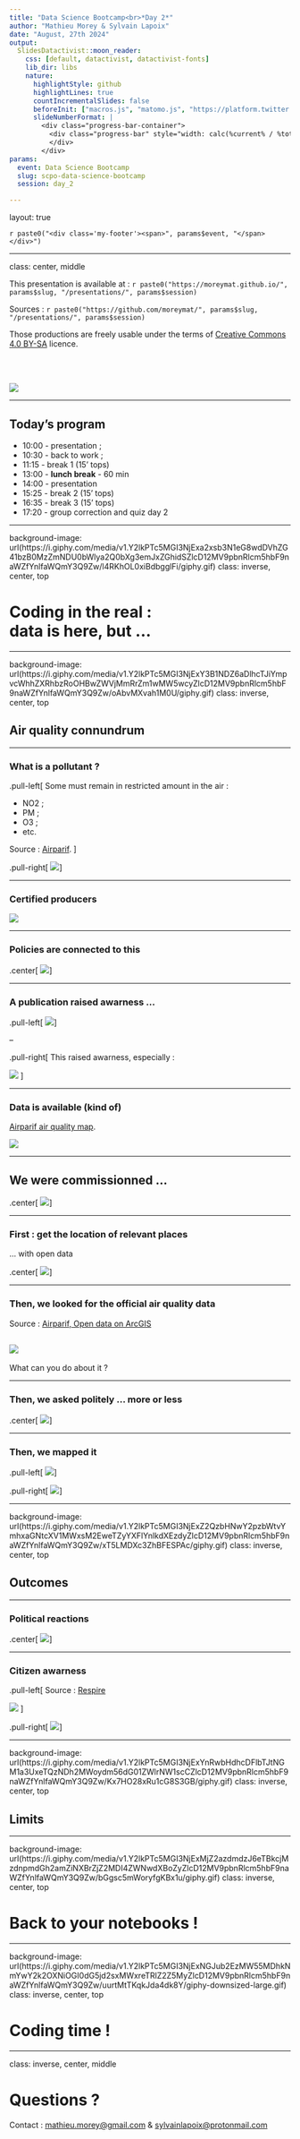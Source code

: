 ```yaml
---
title: "Data Science Bootcamp<br>*Day 2*"
author: "Mathieu Morey & Sylvain Lapoix"
date: "August, 27th 2024"
output:
  SlidesDatactivist::moon_reader:
    css: [default, datactivist, datactivist-fonts]
    lib_dir: libs
    nature:
      highlightStyle: github
      highlightLines: true
      countIncrementalSlides: false
      beforeInit: ["macros.js", "matomo.js", "https://platform.twitter.com/widgets.js"]
      slideNumberFormat: |
        <div class="progress-bar-container">
          <div class="progress-bar" style="width: calc(%current% / %total% * 100%);">
          </div>
        </div>
params:
  event: Data Science Bootcamp
  slug: scpo-data-science-bootcamp
  session: day_2

---
```


layout: true

<style>
.remark-slide-number {
  position: inherit;
}

.remark-slide-number .progress-bar-container {
  position: absolute;
  bottom: 0;
  height: 4px;
  display: block;
  left: 0;
  right: 0;
}

.remark-slide-number .progress-bar {
  height: 100%;
  background-color: #e95459;
}


.yellow-h{
   background: #ffff88;
}

.blue-h{
   background: #83c7fc;
}

.white-bg{
   background: #ffffff;
}


.caption {
  text-align: right;
  font-size: .8rem;
}

.redred {
  color: #ff0000;
}

.green {
  color: #00ff00;
}

.orange {
  color: #ffa500;

}

.quote {
  font-family: 'Rokkitt';
  font-weight: bold;
  font-style: italic;
  font-size: 28px;
}


.pull-left-wide {
  width: 65%;
  float: left;
}

.pull-right-wide {
  width: 65%;
  float: right;
}

.pull-right-narrow {
  width: 30%;
  float: right;
}

.pull-left-narrow {
  width: 30%;
  float: left;
}


</style>


`r paste0("<div class='my-footer'><span>", params$event, "</span></div>")` 


---

class: center, middle

This presentation is available at : `r paste0("https://moreymat.github.io/", params$slug, "/presentations/", params$session)`

Sources : `r paste0("https://github.com/moreymat/", params$slug, "/presentations/", params$session)`

Those productions are freely usable under the terms of [Creative Commons 4.0 BY-SA](https://creativecommons.org/licenses/by-sa/4.0/legalcode.fr) licence.

<BR>
<BR>

![](https://mirrors.creativecommons.org/presskit/buttons/88x31/png/by-sa.png)

---

## Today's program

- 10:00 - presentation ;
- 10:30 - back to work ;
- 11:15 - break 1 (15' tops)
- 13:00 - **lunch break** - 60 min
- 14:00 - presentation
- 15:25 - break 2 (15' tops)
- 16:35 - break 3 (15' tops)
- 17:20 - group correction and quiz day 2

---

background-image: url(https://i.giphy.com/media/v1.Y2lkPTc5MGI3NjExa2xsb3N1eG8wdDVhZG41bzB0MzZmNDU0bWlya2Q0bXg3emJxZGhidSZlcD12MV9pbnRlcm5hbF9naWZfYnlfaWQmY3Q9Zw/l4RKhOL0xiBdbgglFi/giphy.gif)
class: inverse, center, top


# Coding in the real :</br>data is here, but ...

---

background-image: url(https://i.giphy.com/media/v1.Y2lkPTc5MGI3NjExY3B1NDZ6aDlhcTJiYmpvcWhhZXRhbzRoOHBwZWVjMmRrZm1wMW5wcyZlcD12MV9pbnRlcm5hbF9naWZfYnlfaWQmY3Q9Zw/oAbvMXvah1M0U/giphy.gif)
class: inverse, center, top

## Air quality connundrum

---

### What is a pollutant ?

.pull-left[
Some must remain in restricted amount in the air :

* NO2 ;
* PM ;
* O3 ;
* etc.

Source : [Airparif](https://www.airparif.fr/surveiller-la-pollution/les-polluants-surveilles).
]

.pull-right[
![](../img/aiparif_polluant_reglementes.png)
]

---

### Certified producers

![](../img/atmo_reseau.png)

---

### Policies are connected to this

.center[
![](../img/francebleu_voiessurberge_qualitedelair.png)
]

---

### A publication raised awarness ...

.pull-left[
![](../img/aup_publicssensibles_air.png)
]

--

.pull-right[
This raised awarness, especially :

![](../img/aup_publicssensibles_air_details.png)
]

---

### Data is available (kind of)

[Airparif air quality map](https://www.airparif.fr/surveiller-la-pollution/bilans-et-cartes-annuels-de-pollution).

![](../img/airparif_carte.png)

---

## We were commissionned ...

.center[
![](https://i.giphy.com/media/v1.Y2lkPTc5MGI3NjExN2NzMXA1dmhkNG5namk5dWIxeDlkODgwMHdnZDBmMDV2NmlqNGZxbSZlcD12MV9pbnRlcm5hbF9naWZfYnlfaWQmY3Q9Zw/3o7TKC6UT5m2rywASs/giphy.gif)
]

---

### First : get the location of relevant places

... with open data

.center[
![](../img/AirparifEcolesDev.png)
]


---

### Then, we looked for the official air quality data

Source : [Airparif, Open data on ArcGIS](https://data-airparif-asso.opendata.arcgis.com/maps/6e69948502254bfcb6497f66b8cf1a43/explore)

![](../img/airparif_opendata.png)
--

What can you do about it ?

---

### Then, we asked politely ... more or less

.center[
![](https://i.giphy.com/media/v1.Y2lkPTc5MGI3NjExMWlxODZjdDRybDBjOGU2YXpyb2dsemhheTJiZWhranJ6bTVyazZjMCZlcD12MV9pbnRlcm5hbF9naWZfYnlfaWQmY3Q9Zw/2599kjzl9M5anzPSbh/giphy.gif)
]

---

### Then, we mapped it

.pull-left[
![](../img/general2017.png)
]

.pull-right[
![](../img/top2017.png)
]

---

background-image: url(https://i.giphy.com/media/v1.Y2lkPTc5MGI3NjExZ2QzbHNwY2pzbWtvYmhxaGNtcXV1MWxsM2EweTZyYXFlYnlkdXEzdyZlcD12MV9pbnRlcm5hbF9naWZfYnlfaWQmY3Q9Zw/xT5LMDXc3ZhBFESPAc/giphy.gif)
class: inverse, center, top

## Outcomes

---

### Political reactions

.center[
![](../img/respire_reaction_hidalgo.png)
]


---

### Citizen awarness

.pull-left[
Source : [Respire](https://respire-asso.org/en-2024-encore-10-ecoles-mobilisees-contre-la-pollution-de-lair-a-bagnolet-93-montreuil-93-colombes-92-et-paris-75/)

![](../img/respire_ecoles_mobilisees.png)
]

.pull-right[
![](../img/respire_larueestanous.webp)
]

---

background-image: url(https://i.giphy.com/media/v1.Y2lkPTc5MGI3NjExYnRwbHdhcDFlbTJtNGM1a3UxeTQzNDh2MWoydm56dG01ZWlrNW1scCZlcD12MV9pbnRlcm5hbF9naWZfYnlfaWQmY3Q9Zw/Kx7HO28xRu1cG8S3GB/giphy.gif)
class: inverse, center, top

## Limits

---

background-image: url(https://i.giphy.com/media/v1.Y2lkPTc5MGI3NjExMjZ2azdmdzJ6eTBkcjMzdnpmdGh2amZiNXBrZjZ2MDI4ZWNwdXBoZyZlcD12MV9pbnRlcm5hbF9naWZfYnlfaWQmY3Q9Zw/bGgsc5mWoryfgKBx1u/giphy.gif)
class: inverse, center, top


# Back to your notebooks !

---

background-image: url(https://i.giphy.com/media/v1.Y2lkPTc5MGI3NjExNGJub2EzMW55MDhkNmYwY2k2OXNiOGI0dG5jd2sxMWxreTRlZ2Z5MyZlcD12MV9pbnRlcm5hbF9naWZfYnlfaWQmY3Q9Zw/uurtMtTKqkJda4dk8Y/giphy-downsized-large.gif)
class: inverse, center, top


# Coding time !

---


class: inverse, center, middle

# Questions ?

Contact : [mathieu.morey@gmail.com](mailto:mathieu.morey@gmail.com) & [sylvainlapoix@protonmail.com](mailto:sylvainlapoix@protonmail.com)